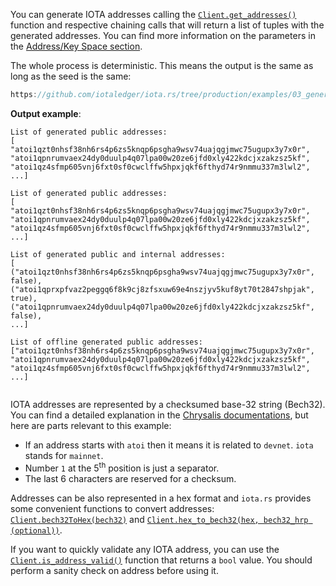 You can generate IOTA addresses calling the
[`Client.get_addresses()`](https://docs.rs/iota-client/latest/iota_client/client/struct.Client.html#method.get_addresses)
function and respective chaining calls that will return a list of tuples with the generated addresses. You can find
more information on the parameters in the [Address/Key Space section](../../../explanations/address_key_space.md).

The whole process is deterministic. This means the output is the same as long as the seed is the same:

```rust reference
https://github.com/iotaledger/iota.rs/tree/production/examples/03_generate_addresses.rs
```

**Output example**:

```palintext
List of generated public addresses:
[
"atoi1qzt0nhsf38nh6rs4p6zs5knqp6psgha9wsv74uajqgjmwc75ugupx3y7x0r",
"atoi1qpnrumvaex24dy0duulp4q07lpa00w20ze6jfd0xly422kdcjxzakzsz5kf",
"atoi1qz4sfmp605vnj6fxt0sf0cwclffw5hpxjqkf6fthyd74r9nmmu337m3lwl2",
...]

List of generated public addresses:
[
"atoi1qzt0nhsf38nh6rs4p6zs5knqp6psgha9wsv74uajqgjmwc75ugupx3y7x0r",
"atoi1qpnrumvaex24dy0duulp4q07lpa00w20ze6jfd0xly422kdcjxzakzsz5kf",
"atoi1qz4sfmp605vnj6fxt0sf0cwclffw5hpxjqkf6fthyd74r9nmmu337m3lwl2",
...]

List of generated public and internal addresses:
[
("atoi1qzt0nhsf38nh6rs4p6zs5knqp6psgha9wsv74uajqgjmwc75ugupx3y7x0r", false),
("atoi1qprxpfvaz2peggq6f8k9cj8zfsxuw69e4nszjyv5kuf8yt70t2847shpjak", true),
("atoi1qpnrumvaex24dy0duulp4q07lpa00w20ze6jfd0xly422kdcjxzakzsz5kf", false),
...]

List of offline generated public addresses:
["atoi1qzt0nhsf38nh6rs4p6zs5knqp6psgha9wsv74uajqgjmwc75ugupx3y7x0r",
"atoi1qpnrumvaex24dy0duulp4q07lpa00w20ze6jfd0xly422kdcjxzakzsz5kf",
"atoi1qz4sfmp605vnj6fxt0sf0cwclffw5hpxjqkf6fthyd74r9nmmu337m3lwl2",
...]


```

IOTA addresses are represented by a checksumed base-32 string (Bech32). You can find a detailed explanation in the
[Chrysalis documentations](/introduction/reference/details#iota-15-address-anatomym), but here are
parts relevant to this example:

- If an address starts with `atoi` then it means it is related to `devnet`. `iota` stands for `mainnet`.
- Number `1` at the 5<sup>th</sup> position is just a separator.
- The last 6 characters are reserved for a checksum.

Addresses can be also represented in a hex format and `iota.rs` provides some convenient functions to convert addresses:
[`Client.bech32ToHex(bech32)`](https://docs.rs/iota-client/latest/iota_client/client/struct.Client.html#method.bech32_to_hex)
and [`Client.hex_to_bech32(hex, bech32_hrp (optional))`](https://docs.rs/iota-client/latest/iota_client/client/struct.Client.html#method.hex_to_bech32).

If you want to quickly validate any IOTA address, you can use the
[`Client.is_address_valid()`](https://docs.rs/iota-client/latest/iota_client/client/struct.Client.html#method.is_address_valid)
function that returns a `bool` value. You should perform a sanity check on address before using it.
